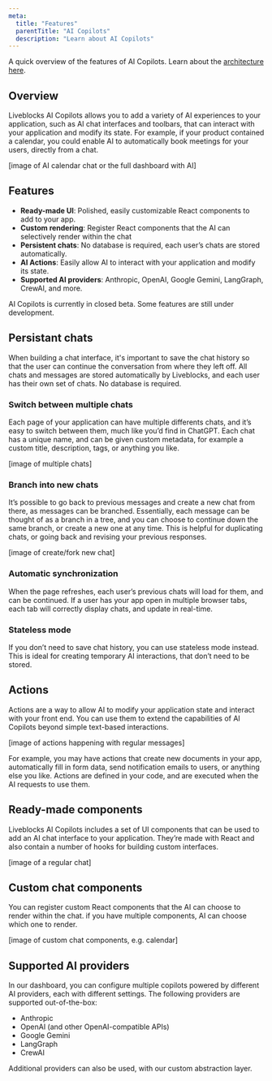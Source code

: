 ```yaml
---
meta:
  title: "Features"
  parentTitle: "AI Copilots"
  description: "Learn about AI Copilots"
---
```


A quick overview of the features of AI Copilots. Learn about the
[architecture here](/docs/ready-made-features/ai-copilots/architecture).

## Overview

Liveblocks AI Copilots allows you to add a variety of AI experiences to your
application, such as AI chat interfaces and toolbars, that can interact with
your application and modify its state. For example, if your product contained a
calendar, you could enable AI to automatically book meetings for your users,
directly from a chat.

[image of AI calendar chat or the full dashboard with AI]

## Features

- **Ready-made UI**: Polished, easily customizable React components to add to
  your app.
- **Custom rendering**: Register React components that the AI can selectively
  render within the chat
- **Persistent chats**: No database is required, each user’s chats are stored
  automatically.
- **AI Actions**: Easily allow AI to interact with your application and modify
  its state.
- **Supported AI providers**: Anthropic, OpenAI, Google Gemini, LangGraph,
  CrewAI, and more.

<Banner>

AI Copilots is currently in closed beta. Some features are still under
development.

</Banner>

## Persistant chats

When building a chat interface, it's important to save the chat history so that
the user can continue the conversation from where they left off. All chats and
messages are stored automatically by Liveblocks, and each user has their own set
of chats. No database is required.

### Switch between multiple chats

Each page of your application can have multiple differents chats, and it’s easy
to switch between them, much like you’d find in ChatGPT. Each chat has a unique
name, and can be given custom metadata, for example a custom title, description,
tags, or anything you like.

[image of multiple chats]

### Branch into new chats

It’s possible to go back to previous messages and create a new chat from there,
as messages can be branched. Essentially, each message can be thought of as a
branch in a tree, and you can choose to continue down the same branch, or create
a new one at any time. This is helpful for duplicating chats, or going back and
revising your previous responses.

[image of create/fork new chat]

### Automatic synchronization

When the page refreshes, each user’s previous chats will load for them, and can
be continued. If a user has your app open in multiple browser tabs, each tab
will correctly display chats, and update in real-time.

### Stateless mode

If you don’t need to save chat history, you can use stateless mode instead. This
is ideal for creating temporary AI interactions, that don’t need to be stored.

## Actions

Actions are a way to allow AI to modify your application state and interact with
your front end. You can use them to extend the capabilities of AI Copilots
beyond simple text-based interactions.

[image of actions happening with regular messages]

For example, you may have actions that create new documents in your app,
automatically fill in form data, send notification emails to users, or anything
else you like. Actions are defined in your code, and are executed when the AI
requests to use them.

## Ready-made components

Liveblocks AI Copilots includes a set of UI components that can be used to add
an AI chat interface to your application. They’re made with React and also
contain a number of hooks for building custom interfaces.

[image of a regular chat]

## Custom chat components

You can register custom React components that the AI can choose to render within
the chat. if you have multiple components, AI can choose which one to render.

[image of custom chat components, e.g. calendar]

## Supported AI providers

In our dashboard, you can configure multiple copilots powered by different AI
providers, each with different settings. The following providers are supported
out-of-the-box:

- Anthropic
- OpenAI (and other OpenAI-compatible APIs)
- Google Gemini
- LangGraph
- CrewAI

Additional providers can also be used, with our custom abstraction layer.
